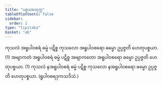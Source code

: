 ```yaml
---
title: "ပစ္စယစတုက္က"
tableOfContents: false
sidebar:
  order: 1
type: "tipitaka"
basket: "ab"
---
```



<DynamicBreadcrumb />

<Division number="40">

<Paragraph number="1636">
ကုသလံ အရူပါဝစရံ ဓမ္မံ ပဋိစ္စ ကုသလော အရူပါဝစရော ဓမ္မော ဥပ္ပဇ္ဇတိ ဟေတုပစ္စယာ. (1)
</Paragraph>

<Paragraph number="1637">
အဗျာကတံ အရူပါဝစရံ ဓမ္မံ ပဋိစ္စ အဗျာကတော အရူပါဝစရော ဓမ္မော ဥပ္ပဇ္ဇတိ ဟေတုပစ္စယာ. (1)
</Paragraph>

<Paragraph number="1638">
ကုသလံ နအရူပါဝစရံ ဓမ္မံ ပဋိစ္စ ကုသလော နအရူပါဝစရော ဓမ္မော ဥပ္ပဇ္ဇတိ ဟေတုပစ္စယာ. (ရူပါဝစရဒုကသဒိသံ.)
</Paragraph>
</Division>
